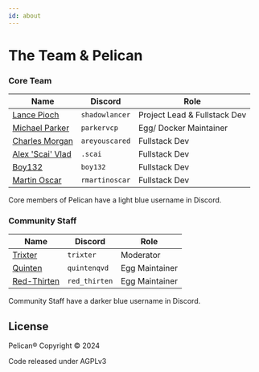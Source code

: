 ```yaml
---
id: about
---
```


# The Team & Pelican

### Core Team

| Name                                                   | Discord         | Role                        |
|--------------------------------------------------------|-----------------|-----------------------------|
| [Lance Pioch](https://github.com/lancepioch)           | `shadowlancer`  | Project Lead & Fullstack Dev|
| [Michael Parker](https://github.com/parkervcp)         | `parkervcp`     | Egg/ Docker Maintainer      |
| [Charles Morgan](https://github.com/notAreYouScared)   | `areyouscared`  | Fullstack Dev               |
| [Alex 'Scai' Vlad](https://github.com/alexevladgabriel)| `.scai`         | Fullstack Dev               |
| [Boy132](https://github.com/boy132)                    | `boy132`        | Fullstack Dev               |
| [Martin Oscar](https://github.com/RMartinOscar)        | `rmartinoscar`  | Fullstack Dev               |

Core members of Pelican have a light blue username in Discord.

### Community Staff

| Name                                           | Discord       | Role          |
|------------------------------------------------|---------------|---------------|
| [Trixter](https://github.com/TrixterTheTux)    | `trixter`     | Moderator     |
| [Quinten](https://github.com/QuintenQVD0)      | `quintenqvd`  | Egg Maintainer|
| [Red-Thirten](https://github.com/redthirten)   | `red_thirten` | Egg Maintainer|

Community Staff have a darker blue username in Discord.

## License

Pelican® Copyright © 2024

Code released under AGPLv3

